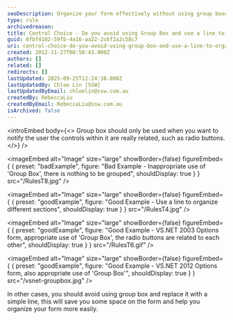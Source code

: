 ```yaml
---
seoDescription: Organize your form effectively without using group boxes by employing simple lines to separate sections and enhance readability.
type: rule
archivedreason:
title: Control Choice - Do you avoid using Group Box and use a line to organize your form?
guid: 6fbf4102-59fb-4a16-aa22-2c6f2a2c58c7
uri: control-choice-do-you-avoid-using-group-box-and-use-a-line-to-organize-your-form
created: 2012-11-27T08:58:43.000Z
authors: []
related: []
redirects: []
lastUpdated: 2025-09-25T12:24:38.000Z
lastUpdatedBy: Chloe Lin [SSW]
lastUpdatedByEmail: chloelin@ssw.com.au
createdBy: RebeccaLiu
createdByEmail: RebeccaLiu@ssw.com.au
isArchived: false
---
```


<introEmbed
  body={<>
Group box should only be used when you want to notify the user the controls within it are really related, such as radio buttons.
  </>}
/>

<imageEmbed
  alt="Image"
  size="large"
  showBorder={false}
  figureEmbed={ {
    preset: "badExample",
    figure: "Bad Example - Inappropriate use of 'Group Box', there is nothing to be grouped",
    shouldDisplay: true
  } }
  src="/RulesT8.jpg"
/>


<imageEmbed
  alt="Image"
  size="large"
  showBorder={false}
  figureEmbed={ {
    preset: "goodExample",
    figure: "Good Example - Use a line to organize different sections",
    shouldDisplay: true
  } }
  src="/RulesT4.jpg"
/>


<imageEmbed
  alt="Image"
  size="large"
  showBorder={false}
  figureEmbed={ {
    preset: "goodExample",
    figure: "Good Example - VS.NET 2003 Options form, appropriate use of 'Group Box', the radio buttons are related to each other",
    shouldDisplay: true
  } }
  src="/RulesT6.gif"
/>


<imageEmbed
  alt="Image"
  size="large"
  showBorder={false}
  figureEmbed={ {
    preset: "goodExample",
    figure: "Good Example - VS.NET 2012 Options form, also appropriate use of 'Group Box'",
    shouldDisplay: true
  } }
  src="/vsnet-groupbox.jpg"
/>


In other cases, you should avoid using group box and replace it with a simple line, this will save you some space on the form and help you organize your form more easily.
